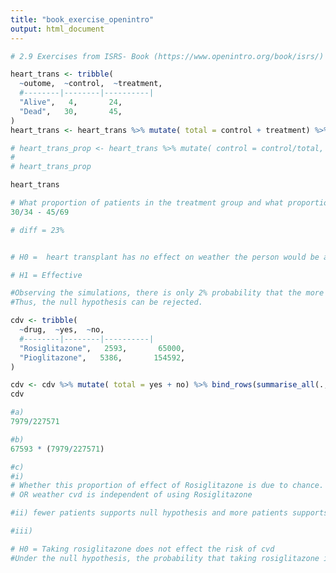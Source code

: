 ```yaml
---
title: "book_exercise_openintro"
output: html_document
---
```


```r
# 2.9 Exercises from ISRS- Book (https://www.openintro.org/book/isrs/)

heart_trans <- tribble(
  ~outome,  ~control,  ~treatment,
  #--------|--------|----------|
  "Alive",   4,       24,         
  "Dead",   30,       45,         
)
heart_trans <- heart_trans %>% mutate( total = control + treatment) %>% bind_rows(summarise_all(., funs(if(is.numeric(.)) sum(.) else "Total")))

# heart_trans_prop <- heart_trans %>% mutate( control = control/total, treatment = treatment/total, total = 1)
# 
# heart_trans_prop

heart_trans

# What proportion of patients in the treatment group and what proportion of patients in the control group died?
30/34 - 45/69

# diff = 23%


# H0 =  heart transplant has no effect on weather the person would be alive or dead

# H1 = Effective

#Observing the simulations, there is only 2% probability that the more than 23% people died in control group than the treatment group by chance alone.
#Thus, the null hypothesis can be rejected.


```
```r
cdv <- tribble(
  ~drug,  ~yes,  ~no,
  #--------|--------|----------|
  "Rosiglitazone",   2593,       65000,         
  "Pioglitazone",   5386,       154592,       
)

cdv <- cdv %>% mutate( total = yes + no) %>% bind_rows(summarise_all(., funs(if(is.numeric(.)) sum(.) else "Total")))
cdv

#a) 
7979/227571

#b)
67593 * (7979/227571)

#c) 
#i)
# Whether this proportion of effect of Rosiglitazone is due to chance.
# OR weather cvd is independent of using Rosiglitazone

#ii) fewer patients supports null hypothesis and more patients supports the alternate hypothesis.

#iii) 

# H0 = Taking rosiglitazone does not effect the risk of cvd
#Under the null hypothesis, the probability that taking rosiglitazone increases risks of cvd is high. Thus, we reject the null hypothesis. 

```


